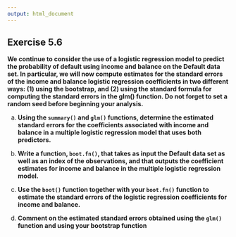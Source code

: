 ```yaml
---
output: html_document
---
```


## Exercise 5.6

__We continue to consider the use of a logistic regression model to predict the probability of default using income and balance on the Default data set. In particular, we will now compute estimates for the standard errors of the income and balance logistic regression coefficients in two different ways: (1) using the bootstrap, and (2) using the standard formula for computing the standard errors in the glm() function. Do not forget to set a random seed before beginning your analysis.__

a. __Using the `summary()` and `glm()` functions, determine the estimated standard errors for the coefficients associated with income and balance in a multiple logistic regression model that uses both predictors.__

<!-- enter your solution here -->

b. __Write a function, `boot.fn()`, that takes as input the Default data set as well as an index of the observations, and that outputs the coefficient estimates for income and balance in the multiple logistic regression model.__

c. __Use the `boot()` function together with your `boot.fn()` function to estimate the standard errors of the logistic regression coefficients for income and balance.__

<!-- enter your solution here -->

d. __Comment on the estimated standard errors obtained using the `glm()` function and using your bootstrap function__

<!-- enter your solution here -->
